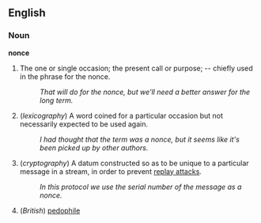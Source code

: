 ==English==

===Noun===
'''nonce'''

#The one or single occasion; the present call or purpose; -- chiefly used in the phrase for the nonce.
#: ''That will do for the nonce, but we'll need a better answer for the long term.''
# (''lexicography'') A word coined for a particular occasion but not necessarily expected to be used again.
#: ''I had thought that the term was a nonce, but it seems like it's been picked up by other authors.''
# (''cryptography'') A datum constructed so as to be unique to a particular message in a stream, in order to prevent [[replay attack]]s.
#: ''In this protocol we use the serial number of the message as a nonce.''
# (''British'') [[pedophile]]